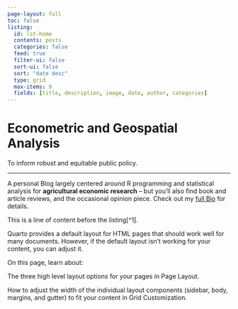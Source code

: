 ```yaml
---
page-layout: full
toc: false
listing:
  id: lst-home
  contents: posts
  categories: false
  feed: true
  filter-ui: false
  sort-ui: false
  sort: "date desc"
  type: grid
  max-items: 9
  fields: [title, description, image, date, author, categories]
---
```


# Econometric and Geospatial Analysis {.title}

To inform robust and equitable public policy.

----------

<div class="parallax-container"><div class="parallax-image-container"></div></div>

A personal Blog largely centered around R programming and statistical analysis for **agricultural economic research** -- but you'll also find book and article reviews, and the occasional opinion piece. Check out my [full Bio](./about/index.qmd) for details.

This is a line of content before the listing[^1].


Quarto provides a default layout for HTML pages that should work well for many documents. However, if the default layout isn’t working for your content, you can adjust it.

On this page, learn about:

The three high level layout options for your pages in Page Layout.

How to adjust the width of the individual layout components (sidebar, body, margins, and gutter) to fit your content in Grid Customization.


::: {#lst-home}
:::


  
